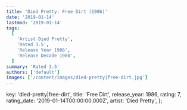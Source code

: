 ```yaml
---
title: 'Died Pretty: Free Dirt (1986)'
date: '2019-01-14'
lastmod: '2019-01-14'
tags:
  [
    'Artist Died Pretty',
    'Rated 3.5',
    'Release Year 1986',
    'Release Decade 1980',
  ]
summary: 'Rated 3.5'
authors: ['default']
images: ['/content/images/died-pretty|free-dirt.jpg']
---
```


  key: 'died-pretty|free-dirt',
  title: 'Free Dirt',
  release_year: 1986,
  rating: 7,
  rating_date: '2019-01-14T00:00:00.000Z',
  artist: 'Died Pretty',
};

<MusicRating data={data} />
